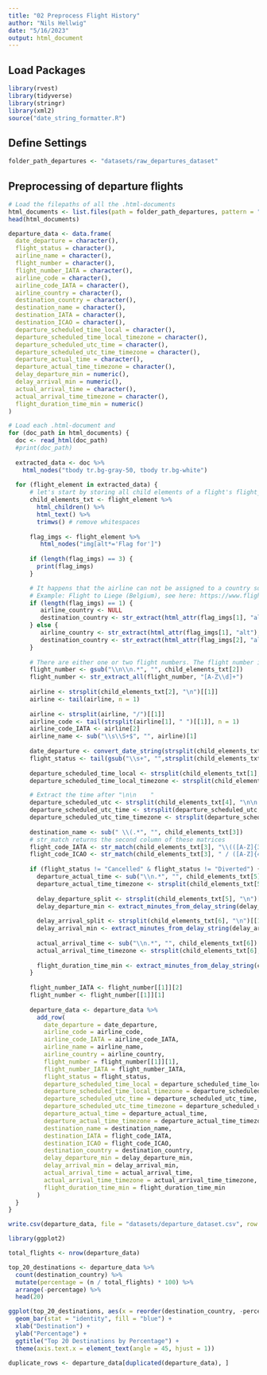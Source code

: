 ```yaml
---
title: "02 Preprocess Flight History"
author: "Nils Hellwig"
date: "5/16/2023"
output: html_document
---
```


## Load Packages

```r
library(rvest)
library(tidyverse)
library(stringr)
library(xml2)
source("date_string_formatter.R")
```

## Define Settings

```r
folder_path_departures <- "datasets/raw_departures_dataset"
```

## Preprocessing of departure flights

```r
# Load the filepaths of all the .html-documents
html_documents <- list.files(path = folder_path_departures, pattern = "\\.html$", full.names = TRUE)
head(html_documents)
```

```r
departure_data <- data.frame(
  date_departure = character(),
  flight_status = character(),
  airline_name = character(),
  flight_number = character(),
  flight_number_IATA = character(),
  airline_code = character(),
  airline_code_IATA = character(),
  airline_country = character(),
  destination_country = character(),
  destination_name = character(),
  destination_IATA = character(),
  destination_ICAO = character(),
  departure_scheduled_time_local = character(),
  departure_scheduled_time_local_timezone = character(),
  departure_scheduled_utc_time = character(),
  departure_scheduled_utc_time_timezone = character(),
  departure_actual_time = character(),
  departure_actual_time_timezone = character(),
  delay_departure_min = numeric(),
  delay_arrival_min = numeric(),
  actual_arrival_time = character(),
  actual_arrival_time_timezone = character(),
  flight_duration_time_min = numeric()
)
```

```r
# Load each .html-document and
for (doc_path in html_documents) {
  doc <- read_html(doc_path)
  #print(doc_path)
  
  extracted_data <- doc %>%
    html_nodes("tbody tr.bg-gray-50, tbody tr.bg-white")
  
  for (flight_element in extracted_data) {
      # let's start by storing all child elements of a flight's flight_element 
      child_elements_txt <- flight_element %>%
        html_children() %>%
        html_text() %>%
        trimws() # remove whitespaces
      
      flag_imgs <- flight_element %>%
         html_nodes("img[alt*='Flag for']")
      
      if (length(flag_imgs) == 3) {
        print(flag_imgs)
      }

      # It happens that the airline can not be assigned to a country so that there's no flag icon.
      # Example: Flight to Liege (Belgium), see here: https://www.flightera.net/en/airport/Munich/EDDM/departure/2017-12-13%2022_00?
      if (length(flag_imgs) == 1) {
         airline_country <- NULL
         destination_country <- str_extract(html_attr(flag_imgs[1], "alt"), "(?<=Flag for ).*")
      } else {
         airline_country <- str_extract(html_attr(flag_imgs[1], "alt"), "(?<=Flag for ).*")
         destination_country <- str_extract(html_attr(flag_imgs[2], "alt"), "(?<=Flag for ).*")
      }
     
      # There are either one or two flight numbers. The flight number is located before the first two \n\n inside child_elements_txt[2]
      flight_number <- gsub("\\n\\n.*", "", child_elements_txt[2])
      flight_number <- str_extract_all(flight_number, "[A-Z\\d]+")
      
      airline <- strsplit(child_elements_txt[2], "\n")[[1]]
      airline <- tail(airline, n = 1)
    
      airline <- strsplit(airline, "/")[[1]]
      airline_code <- tail(strsplit(airline[1], " ")[[1]], n = 1)
      airline_code_IATA <- airline[2]
      airline_name <- sub("\\s\\S+$", "", airline)[1]
      
      date_departure <- convert_date_string(strsplit(child_elements_txt[1], "\n")[[1]][1])
      flight_status <- tail(gsub("\\s+", "",strsplit(child_elements_txt[1], "\n")[[1]]), n = 1)
      
      departure_scheduled_time_local <- strsplit(child_elements_txt[1], "\n")[[1]][8]
      departure_scheduled_time_local_timezone <- strsplit(child_elements_txt[1], "\n")[[1]][9]

      # Extract the time after "\n\n    "
      departure_scheduled_utc <- strsplit(child_elements_txt[4], "\n\n    ")[[1]][2]
      departure_scheduled_utc_time <- strsplit(departure_scheduled_utc, " ")[[1]][1]
      departure_scheduled_utc_time_timezone <- strsplit(departure_scheduled_utc, " ")[[1]][2]
      
      destination_name <- sub(" \\(.*", "", child_elements_txt[3])
      # str_match returns the second column of these matrices
      flight_code_IATA <- str_match(child_elements_txt[3], "\\(([A-Z]{3}) /")[, 2]
      flight_code_ICAO <- str_match(child_elements_txt[3], " / ([A-Z]{4})\\)")[, 2]
      
      if (flight_status != "Cancelled" & flight_status != "Diverted") {
        departure_actual_time <- sub("\\n.*", "", child_elements_txt[5])
        departure_actual_time_timezone <- strsplit(child_elements_txt[5], "\n")[[1]][2]
      
        delay_departure_split <- strsplit(child_elements_txt[5], "\n")[[1]]
        delay_departure_min <- extract_minutes_from_delay_string(delay_departure_split)
      
        delay_arrival_split <- strsplit(child_elements_txt[6], "\n")[[1]]
        delay_arrival_min <- extract_minutes_from_delay_string(delay_arrival_split)
      
        actual_arrival_time <- sub("\\n.*", "", child_elements_txt[6])
        actual_arrival_time_timezone <- strsplit(child_elements_txt[6], "\n")[[1]][2]
      
        flight_duration_time_min <- extract_minutes_from_delay_string(child_elements_txt[7])
      }
      
      flight_number_IATA <- flight_number[[1]][2]
      flight_number <- flight_number[[1]][1]
      
      departure_data <- departure_data %>%
        add_row(
          date_departure = date_departure,
          airline_code = airline_code,
          airline_code_IATA = airline_code_IATA,
          airline_name = airline_name,
          airline_country = airline_country,
          flight_number = flight_number[[1]][1],
          flight_number_IATA = flight_number_IATA,
          flight_status = flight_status,
          departure_scheduled_time_local = departure_scheduled_time_local,
          departure_scheduled_time_local_timezone = departure_scheduled_time_local_timezone,
          departure_scheduled_utc_time = departure_scheduled_utc_time,
          departure_scheduled_utc_time_timezone = departure_scheduled_utc_time_timezone,
          departure_actual_time = departure_actual_time,
          departure_actual_time_timezone = departure_actual_time_timezone,
          destination_name = destination_name,
          destination_IATA = flight_code_IATA,
          destination_ICAO = flight_code_ICAO,
          destination_country = destination_country,
          delay_departure_min = delay_departure_min,
          delay_arrival_min = delay_arrival_min,
          actual_arrival_time = actual_arrival_time,
          actual_arrival_time_timezone = actual_arrival_time_timezone,
          flight_duration_time_min = flight_duration_time_min
        )
  }
}
```


```r
write.csv(departure_data, file = "datasets/departure_dataset.csv", row.names = FALSE)
```

```r
library(ggplot2)

total_flights <- nrow(departure_data)

top_20_destinations <- departure_data %>%
  count(destination_country) %>%
  mutate(percentage = (n / total_flights) * 100) %>%
  arrange(-percentage) %>%
  head(20)

ggplot(top_20_destinations, aes(x = reorder(destination_country, -percentage), y = percentage)) +
  geom_bar(stat = "identity", fill = "blue") +
  xlab("Destination") +
  ylab("Percentage") +
  ggtitle("Top 20 Destinations by Percentage") +
  theme(axis.text.x = element_text(angle = 45, hjust = 1))

```

```r
duplicate_rows <- departure_data[duplicated(departure_data), ]
```